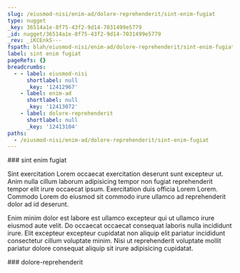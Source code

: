 ```yaml
---
slug: /eiusmod-nisi/enim-ad/dolore-reprehenderit/sint-enim-fugiat
type: nugget
_key: 36514a1e-8f75-43f2-9d14-7031499e5779
_id: nugget/36514a1e-8f75-43f2-9d14-7031499e5779
_rev: _iKCEnkS---
fspath: blah/eiusmod-nisi/enim-ad/dolore-reprehenderit/sint-enim-fugiat.md
label: sint enim fugiat
pageRefs: {}
breadcrumbs:
  - - label: eiusmod-nisi
      shortlabel: null
      _key: '12412967'
    - label: enim-ad
      shortlabel: null
      _key: '12413072'
    - label: dolore-reprehenderit
      shortlabel: null
      _key: '12413104'
paths:
  - /eiusmod-nisi/enim-ad/dolore-reprehenderit/sint-enim-fugiat
---
```


<NuggetArea>
<Nugget slug="/eiusmod-nisi/enim-ad/dolore-reprehenderit/sint-enim-fugiat" type="nugget" _key="36514a1e-8f75-43f2-9d14-7031499e5779" _id="nugget/36514a1e-8f75-43f2-9d14-7031499e5779" _rev="_iKCEnkS---" fspath="blah/eiusmod-nisi/enim-ad/dolore-reprehenderit/sint-enim-fugiat.md" label="sint enim fugiat" paths="/eiusmod-nisi/enim-ad/dolore-reprehenderit/sint-enim-fugiat">
<NuggetBody>
### sint enim fugiat

Sint exercitation Lorem occaecat exercitation deserunt sunt excepteur ut. Anim nulla cillum laborum adipisicing tempor non fugiat reprehenderit tempor elit irure occaecat ipsum. Exercitation duis officia Lorem Lorem. Commodo Lorem do eiusmod sit commodo irure ullamco ad reprehenderit dolor ad id deserunt.

Enim minim dolor est labore est ullamco excepteur qui ut ullamco irure eiusmod aute velit. Do occaecat occaecat consequat laboris nulla incididunt irure. Elit excepteur excepteur cupidatat non aliquip elit pariatur incididunt consectetur cillum voluptate minim. Nisi ut reprehenderit voluptate mollit pariatur dolore consequat aliquip sit irure adipisicing cupidatat.

</NuggetBody>
<Breadcrumbs>
<Crumbs>
<Crumb _key="12412967" label="eiusmod-nisi" /><Crumb _key="12413072" label="enim-ad" /><Crumb _key="12413104" label="dolore-reprehenderit" />
</Crumbs>
</Breadcrumbs>
</Nugget>

<NuggetsInbound>
</NuggetsInbound>
<NuggetsOutbound>
</NuggetsOutbound>
</NuggetArea>
<PassagesInbound>
<Passage direction="inbound" type="passage" _key="12413104" _id="passage/12413104" _rev="_iKCEnkK--A" label="dolore-reprehenderit" passage="dolore-reprehenderit" fspath="blah/eiusmod-nisi/enim-ad/dolore-reprehenderit" paths="/eiusmod-nisi/enim-ad/dolore-reprehenderit" slug="/eiusmod-nisi/enim-ad/dolore-reprehenderit">
<NuggetBody>
### dolore-reprehenderit

</NuggetBody>
<Breadcrumbs>
<Crumbs>
<Crumb _key="12412967" label="eiusmod-nisi" /><Crumb _key="12413072" label="enim-ad" />
</Crumbs>
</Breadcrumbs>
</Passage>

</PassagesInbound>
<PassagesOutbound>
</PassagesOutbound>